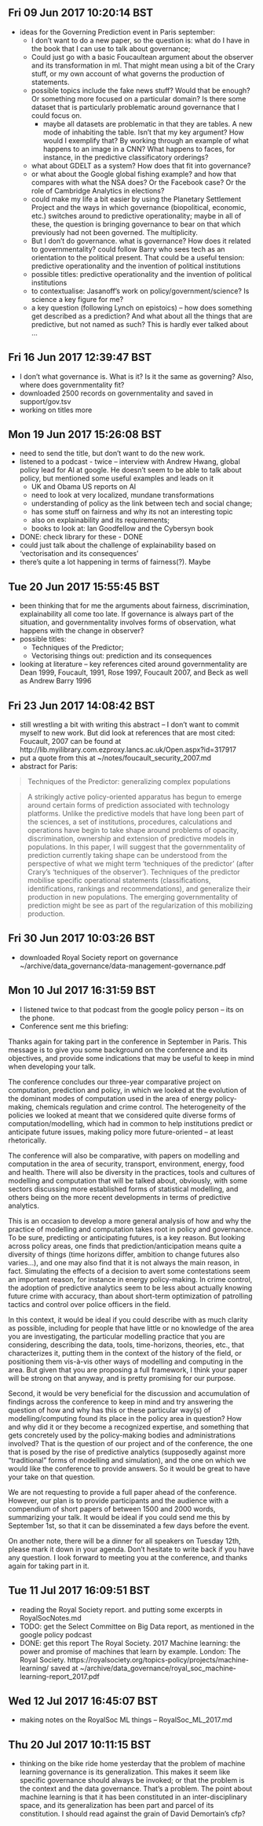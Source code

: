 
## Fri 09 Jun 2017 10:20:14 BST
- ideas for the Governing Prediction event in Paris september:
     - I don't want to do a new paper, so the question is: what do I have in the book that I can use to talk about governance;
     - Could just go with a basic Foucaultean argument about the observer and its transformation in ml.  That might mean using a bit of the Crary stuff, or my own account of what governs the production of statements. 
    - possible topics include the fake news stuff? Would that be enough? Or something more focused on a particular domain? Is there some dataset that is particularly problematic around governance that I could focus on. 
        - maybe all datasets are problematic in that they are tables. A new mode of inhabiting the table. Isn't that my key argument? How would I exemplify that? By working through an example of what happens to an image in a CNN? What happens to faces, for instance, in the predictive classificatory orderings?  
     - what about GDELT as a system? How does that fit into governance?  
     - or what about the Google global fishing example? and how that compares with what the NSA does? Or the Facebook case? Or the role of Cambridge Analytics in elections? 
     - could make my life a bit easier by using the Planetary Settlement Project and the ways in which governance (biopolitical, economic, etc.) switches around to predictive operationality; maybe in all of these, the question is bringing governance to bear on that which previously had not been governed. The multiplicity. 
     - But I don't do governance. what is governance? How does it related to governmentality?  could follow Barry who sees tech as an orientation to the political present. That could be a useful tension: predictive operationality and the invention of political institutions  
     - possible titles: predictive operationality and the invention of political institutions
     - to contextualise: Jasanoff's work on policy/government/science? Is science a key figure for me?
     - a key question (following Lynch on epistoics) -- how does something get described as a prediction? And what about all the things that are predictive, but not named as such? This is hardly ever talked about ...   

## Fri 16 Jun 2017 12:39:47 BST
- I don't what governance is. What is it? Is it the same as governing? Also, where does governmentality fit? 
- downloaded 2500 records on governmentality and saved in support/gov.tsv 
- working on titles more

## Mon 19 Jun 2017 15:26:08 BST
- need to send the title, but don't want to do the new work.
- listened to a podcast - twice -- interview with Andrew Hwang, global policy lead for AI at google. He doesn't seem to be able to talk about policy, but mentioned some useful examples and leads on it
    - UK and Obama US reports on AI
    - need to look at very localized, mundane transformations
    - understanding of policy as the link between tech and social change; 
    - has some stuff on fairness and why its not an interesting topic
    - also on explainability and its requirements; 
    - books to look at: Ian Goodfellow and the Cybersyn book 
- DONE: check library for these - DONE
- could just talk about the challenge of explainability based on 'vectorisation and its consequences' 
- there's quite a lot happening in terms of fairness(?). Maybe

## Tue 20 Jun 2017 15:55:45 BST
- been thinking that for me the arguments about fairness, discrimination, explainability all come too late. If governance is always part of the situation, and governmentality involves forms of observation, what happens with the change in observer?  
- possible titles:
    - Techniques of the Predictor;
    - Vectorising things out: prediction and its consequences
- looking at literature -- key references cited around governmentality are Dean 1999, Foucault, 1991, Rose 1997, Foucault 2007, and Beck as well as Andrew Barry 1996 

## Fri 23 Jun 2017 14:08:42 BST
- still wrestling a bit with writing this abstract -- I don't want to commit myself to new work. But did look at references that are most cited: Foucault, 2007 can be found at http://lib.myilibrary.com.ezproxy.lancs.ac.uk/Open.aspx?id=317917
- put a quote from this at ~/notes/foucault_security_2007.md
- abstract for Paris:

> Techniques of the Predictor: generalizing complex populations

> A strikingly active policy-oriented apparatus has begun to emerge around certain forms of prediction associated with technology platforms. Unlike the predictive models that have long been part of the sciences, a set of institutions, procedures, calculations and operations have begin to take shape around problems of opacity, discrimination,  ownership and extension of predictive models in populations. In this paper, I will suggest that the governmentality of prediction currently taking shape can be understood from the perspective of what we might term 'techniques of the predictor' (after Crary's 'techniques of the observer').  Techniques of the predictor mobilise specific operational statements (classifications, identifications, rankings and recommendations), and generalize their production in new populations. The emerging governmentality of prediction might be see as part of the regularization of this mobilizing production.          

## Fri 30 Jun 2017 10:03:26 BST
- downloaded Royal Society report on governance ~/archive/data_governance/data-management-governance.pdf

## Mon 10 Jul 2017 16:31:59 BST

- I listened twice to that podcast from the google policy person -- its on the phone. 
- Conference sent me this briefing:

Thanks again for taking part in the conference in September in Paris. This message is to give you some background on the conference and its objectives, and provide some indications that may be useful to keep in mind when developing your talk.

The conference concludes our three-year comparative project on computation, prediction and policy, in which we looked at the evolution of the dominant modes of computation used in the area of energy policy-making, chemicals regulation and crime control. The heterogeneity of the policies we looked at meant that we considered quite diverse forms of computation/modelling, which had in common to help institutions predict or anticipate future issues, making policy more future-oriented – at least rhetorically.

The conference will also be comparative, with papers on modelling and computation in the area of security, transport, environment, energy, food and health. There will also be diversity in the practices, tools and cultures of modelling and computation that will be talked about, obviously, with some sectors discussing more established forms of statistical modelling, and others being on the more recent developments in terms of predictive analytics.

This is an occasion to develop a more general analysis of how and why the practice of modelling and computation takes root in policy and governance. To be sure, predicting or anticipating futures, is a key reason. But looking across policy areas, one finds that prediction/anticipation means quite a diversity of things (time horizons differ, ambition to change futures also varies…), and one may also find that it is not always the main reason, in fact. Simulating the effects of a decision to avert some contestations seem an important reason, for instance in energy policy-making. In crime control, the adoption of predictive analytics seem to be less about actually knowing future crime with accuracy, than about short-term optimization of patrolling tactics and control over police officers in the field.

In this context, it would be ideal if you could describe with as much clarity as possible, including for people that have little or no knowledge of the area you are investigating, the particular modelling practice that you are considering, describing the data, tools, time-horizons, theories, etc., that characterizes it, putting them in the context of the history of the field, or positioning them vis-à-vis other ways of modelling and computing in the area. But given that you are proposing a full framework, I think your paper will be strong on that anyway, and is pretty promising for our purpose.    

Second, it would be very beneficial for the discussion and accumulation of findings across the conference to keep in mind and try answering the question of how and why has this or these particular way(s) of modelling/computing found its place in the policy area in question? How and why did it or they become a recognized expertise, and something that gets concretely used by the policy-making bodies and administrations involved? That is the question of our project and of the conference, the one that is posed by the rise of predictive analytics (supposedly against more “traditional” forms of modelling and simulation), and the one on which we would like the conference to provide answers. So it would be great to have your take on that question.

We are not requesting to provide a full paper ahead of the conference. However, our plan is to provide participants and the audience with a compendium of short papers of between 1500 and 2000 words, summarizing your talk. It would be ideal if you could send me this by September 1st, so that it can be disseminated a few days before the event.

On another note, there will be a dinner for all speakers on Tuesday 12th, please mark it down in your agenda.
Don’t hesitate to write back if you have any question. I look forward to meeting you at the conference, and thanks again for taking part in it.

## Tue 11 Jul 2017 16:09:51 BST
- reading the Royal Society report.  and putting some excerpts in RoyalSocNotes.md
- TODO: get the Select Committee on Big Data report, as mentioned in the google policy podcast
- DONE: get this report The Royal Society. 2017 Machine learning: the power and promise of machines that learn by example. London: The Royal Society.
https://royalsociety.org/topics-policy/projects/machine-learning/ saved at ~/archive/data_governance/royal_soc_machine-learning-report_2017.pdf


## Wed 12 Jul 2017 16:45:07 BST
- making notes on the RoyalSoc ML things -- RoyalSoc_ML_2017.md



## Thu 20 Jul 2017 10:11:15 BST
- thinking on the bike ride home yesterday that the problem of  machine learning governance is its generalization. This makes it seem like specific governance should always be invoked; or that the problem is the context and the data governance. That's a problem. The point about  machine learning is that it has been constituted in an inter-disciplinary space, and its generalization has been part and parcel of its constitution. I should read against the grain of David Demortain's cfp?
